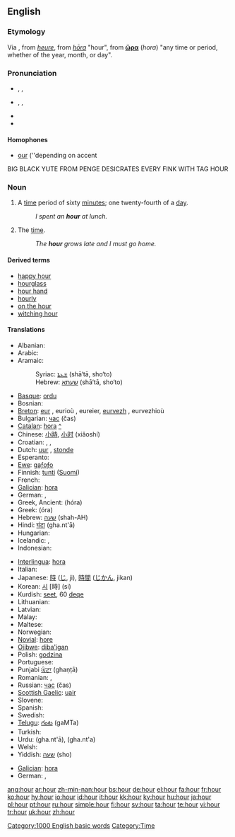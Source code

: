 ==English==

{{rank|thousand|looking|John|366|hour|air|reason|feel}}

===Etymology===
Via {{ME.}}, from {{OF.}} ''[[heure]]'', from {{L.}} ''[[hōra]]'' "hour", from
{{AGr.}} '''[[ὥρα]]''' (''hora'') "any time or period, whether of the year, month, or day".

===Pronunciation===
* {{a|RP|Australia}} {{AHD|ouə(r)}}, {{IPA|/aʊə(ɹ)/}}, {{SAMPA|/aU@(r)/}}
* {{a|US|Canada}} {{AHD|our}}, {{IPA|/aʊɹ/ ''or'' /aʊɚ/}}, {{SAMPA|/aUr/}}
* {{audio|en-us-hour.ogg|Audio (US)}}
* {{rhymes|aʊə(r)}}

====Homophones====
* [[our]] (''depending on accent
BIG BLACK YUTE FROM PENGE DESICRATES EVERY FINK WITH TAG HOUR

===Noun===
{{wikipedia}}
{{en-noun}}

# A [[time]] period of sixty [[minute]]s; one twenty-fourth of a [[day]].
#: ''I spent an '''hour''' at lunch.''
# {{poetic}} The [[time]].
#: ''The '''hour''' grows late and I must go home.''

====Derived terms====
* [[happy hour]]
* [[hourglass]]
* [[hour hand]]
* [[hourly]]
* [[on the hour]]
* [[witching hour]]

====Translations====
{{trans-top|time period of sixty minutes}}
* Albanian: {{t-|sq|orë|f|xs=Albanian}}
* Arabic: {{ARchar|[[ساعة]]}} {{IPAchar|(sāʕa)}} {{f}}
* Aramaic:
*: Syriac: [[ܫܥܬܐ]] (shā‘tā, sho‘to) {{f}}
*: Hebrew: [[שעתא]] (shā‘tā, sho‘to) {{f}}
* [[Basque]]: [[ordu]]
* Bosnian: {{t-|bs|sat|m}}
* [[Breton]]: [[eur]] {{f}}, eurioù {{p}}, eureier, [[eurvezh]] {{f}}, eurvezhioù {{p}}
* Bulgarian: [[час]] (čas) {{m}}
* [[Catalan]]: [[hora]] {{f}} [[:ca:hora|^]]
* Chinese: [[小時]], [[小时]] (xiǎoshí)
* Croatian: {{t+|hr|sat|m}}, {{t-|hr|ura|f}}, {{t-|hr|čas|m}}
* Dutch: [[uur]] {{n}}, [[stonde]] {{f}}
* Esperanto: {{t-|eo|horo|xs=Esperanto}}
* [[Ewe]]: [[gaƒoƒo]]
* Finnish: [[tunti]] ([[:fi:tunti|Suomi]])
* French: {{t+|fr|heure|f}}
* [[Galician]]: [[hora]] {{f}}
* German: {{t+|de|Stunde|f}}, {{t+|de|Uhr|f}}
* Greek, Ancient: {{IPAchar|[[ὥρα]]}} (hóra)  {{f}}
* Greek: {{t+|el|ώρα|f|sc=Grek}} (óra)
* Hebrew: [[שעה]] (shah-AH) {{f}}
* Hindi: [[घंटा]] (gha.nt'ā)
* Hungarian: {{t+|hu|óra}}
* Icelandic: {{t+|is|klukkustund}}, {{t+|is|klukkutími}}
* Indonesian: {{t-|id|jam|xs=Indonesian}}
{{trans-mid}}
* [[Interlingua]]: [[hora]]
* Italian: {{t+|it|ora|f}}
* Japanese: [[時]] ([[じ]], ji), [[時間]] ([[じかん]], jikan)
* Korean: [[시]] [時] (si)
* Kurdish: [[seet]], 60 [[deqe]]
* Lithuanian: {{t-|lt|valanda|f|xs=Lithuanian}}
* Latvian: {{t-|lv|stunda|f|xs=Latvian}}
* Malay: {{t-|ms|jam|xs=Malay}}
* Maltese: {{t-|mt|siegħa|xs=Maltese}}
* Norwegian: {{t+|no|time}}
* [[Novial]]: [[hore]]
* [[Ojibwe]]: [[diba'igan]]
* Polish: [[godzina]] {{f}}
* Portuguese: {{t+|pt|hora|f}}
* Punjabi [[ਘੰਟਾ]] (ghaṇṭā)
* Romanian: {{t-|ro|oră|f}}, {{t+|ro|ceas|m|f}}
* Russian: [[час]] (čas) {{f}}
* [[Scottish Gaelic]]: [[uair]]
* Slovene: {{t+|sl|ura|f}}
* Spanish: {{t+|es|hora|f}}
* Swedish: {{t+|sv|timme|c}}
* [[Telugu]]: [[గంట]] (gaMTa)
* Turkish: {{t+|tr|saat}}
* Urdu: {{URchar|[[گھنٹا]]}} (gha.nt'ā), {{URchar|[[گھنٹہ]]}} (gha.nt'a)
* Welsh: {{t-|cy|awr|f|xs=Welsh}}
* Yiddish: [[שעה]] (sho) {{f}}
{{trans-bottom}}

{{trans-top|the time}}
* [[Galician]]: [[hora]] {{f}}
* German: {{t+|de|Zeit|f}}, {{t+|de|Uhr}}
{{trans-mid}}
{{trans-bottom}}

[[Category:1000 English basic words]]
[[Category:Time]]

[[ang:hour]]
[[ar:hour]]
[[zh-min-nan:hour]]
[[bs:hour]]
[[de:hour]]
[[el:hour]]
[[fa:hour]]
[[fr:hour]]
[[ko:hour]]
[[hy:hour]]
[[io:hour]]
[[id:hour]]
[[it:hour]]
[[kk:hour]]
[[ky:hour]]
[[hu:hour]]
[[ja:hour]]
[[pl:hour]]
[[pt:hour]]
[[ru:hour]]
[[simple:hour]]
[[fi:hour]]
[[sv:hour]]
[[ta:hour]]
[[te:hour]]
[[vi:hour]]
[[tr:hour]]
[[uk:hour]]
[[zh:hour]]